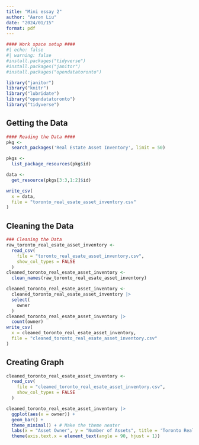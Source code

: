 ```yaml
---
title: "Mini essay 2"
author: "Aaron Liu"
date: "2024/01/15"
format: pdf
---
```



```r

#### Work space setup ####
#| echo: false
#| warning: false
#install.packages("tidyverse")
#install.packages("janitor")
#install.packages("opendatatoronto")

library("janitor")
library("knitr")
library("lubridate")
library("opendatatoronto")
library("tidyverse")
```
## Getting the Data
```r
#### Reading the Data ####
pkg <- 
  search_packages('Real Estate Asset Inventory', limit = 50)

pkgs <- 
  list_package_resources(pkg$id)

data <-
  get_resource(pkgs[3:3,1:2]$id)

write_csv(
  x = data,
  file = "toronto_real_esate_asset_inventory.csv"
)

```

## Cleaning the Data
```r
### Cleaning the Data
raw_toronto_real_esate_asset_inventory <- 
  read_csv(
    file = "toronto_real_esate_asset_inventory.csv",
    show_col_types = FALSE
  )
cleaned_toronto_real_esate_asset_inventory <-
  clean_names(raw_toronto_real_esate_asset_inventory)

cleaned_toronto_real_esate_asset_inventory <-
  cleaned_toronto_real_esate_asset_inventory |> 
  select(
    owner
  )
cleaned_toronto_real_esate_asset_inventory |>
  count(owner)
write_csv(
  x = cleaned_toronto_real_esate_asset_inventory,
  file = "cleaned_toronto_real_esate_asset_inventory.csv"
)

```

## Creating Graph
```r
cleaned_toronto_real_esate_asset_inventory <- 
  read_csv(
    file = "cleaned_toronto_real_esate_asset_inventory.csv",
    show_col_types = FALSE
  )

cleaned_toronto_real_esate_asset_inventory |>
  ggplot(aes(x = owner)) +
  geom_bar() +
  theme_minimal() + # Make the theme neater
  labs(x = "Asset Owner", y = "Number of Assets", title = 'Toronto Real Estate Assets by Ownership') + # Make labels more meaningful 
  theme(axis.text.x = element_text(angle = 90, hjust = 1))
```